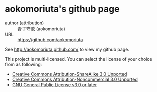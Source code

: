 = aokomoriuta's github page =
;author (attribution)
: 青子守歌 (aokomoriuta)
;URL
: https://github.com/aokomoriuta

See http://aokomoriuta.github.com/ to view my github page.

This project is multi-licensed.
You can select the license of your choice from as following:
* [http://creativecommons.org/licenses/by-sa/3.0/ Creative Commons Attribution-ShareAlike 3.0 Unported]
* [http://creativecommons.org/licenses/by-nc/3.0/ Creative Commons Attribution-Noncommercial 3.0 Unported]
* [http://www.gnu.org/licenses/gpl.html GNU General Public License v3.0 or later]
